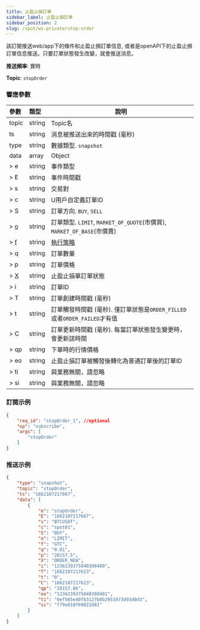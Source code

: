 ```yaml
---
title: 止盈止損訂單
sidebar_label: 止盈止損訂單
sidebar_position: 2
slug: /spot/ws-private/stop-order
---
```


<p>該訂閱推送web/app下的條件和止盈止損訂單信息, 或者是openAPI下的止盈止損訂單信息推送。只要訂單狀態發生改變，就會推送消息。</p>
<p><b>推送頻率</b>: 實時</p>
<p><b>Topic</b>: <code>stopOrder</code></p>

### 響應參數
| 參數 | 類型 | 說明|
|:----- |:-----|----- |
|topic |string |Topic名 |
|ts |string |消息被推送出來的時間戳 (毫秒) |
|type |string |數據類型. `snapshot`|
|data |array |Object |
|> e | string | 事件類型 |
|> E | string | 事件時間戳 |
|> s | string | 交易對 |
|> c | string | U用戶自定義訂單ID |
|> S | string | 訂單方向. `BUY`, `SELL`|
|> [o](../enum#ordertype) | string |訂單類型. `LIMIT`, `MARKET_OF_QUOTE`(市價買), `MARKET_OF_BASE`(市價賣) |
|> [f](../enum#timeinforce) | string | <a href="https://www.bybit.com/zh-TW/help-center/bybitHC_Article?language=zh_TW&id=000001044">執行策略</a> |
|> q | string | 訂單數量 |
|> p | string | 訂單價格 |
|> [X](../enum#orderstatus) | string |止盈止損單訂單狀態 |
|> i | string | 訂單ID |
|> T | string | 訂單創建時間戳 (毫秒) |
|> t | string | 訂單觸發時間戳 (毫秒). 僅訂單狀態是`ORDER_FILLED`或者`ORDER_FAILED`才有值 |
|> C | string | 訂單更新時間戳 (毫秒). 每當訂單狀態發生變更時，會更新該時間 |
|> qp | string | 下單時的行情價格 |
|> eo | string | 止盈止損訂單被觸發後轉化為普通訂單後的訂單ID |
|> ti | string | 與業務無關，請忽略 |
|> si | string | 與業務無關，請忽略 |

### 訂閱示例

```json
{
    "req_id": "stopOrder_1", //optional
    "op": "subscribe",
    "args": [
        "stopOrder"
    ]
}
```

### 推送示例

```json
{
    "type": "snapshot",
    "topic": "stopOrder",
    "ts": "1662107217667",
    "data": [
        {
            "e": "stopOrder",
            "E": "1662107217667",
            "s": "BTCUSDT",
            "c": "spot01",
            "S": "BUY",
            "o": "LIMIT",
            "f": "GTC",
            "q": "0.01",
            "p": "20157.5",
            "X": "ORDER_NEW",
            "i": "1236239375040308480",
            "T": "1662107217613",
            "t": "0",
            "C": "1662107217613",
            "qp": "20157.86",
            "eo": "1236239375040308481",
            "ti": "0ef565e40fb3127b0b2951973d93d0d3",
            "si": "f79e810f69822d81"
        }
    ]
}
```